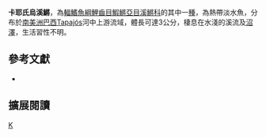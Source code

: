 {{Speciesbox 
| taxon = Melanorivulus kayabi
| status = NE
| status_system = IUCN3.1
| authority =  [[Costa|Costa]], 2008
| synonyms = *''Rivulus kayabi ,Costa, 2007 ''
}}
'''卡耶氏烏溪鱂'''，為[[輻鰭魚綱|輻鰭魚綱]][[鯉齒目|鯉齒目]][[鰕鱂亞目|鰕鱂亞目]][[溪鱂科|溪鱂科]]的其中一[[種|種]]，為熱帶淡水魚，分布於[[南美洲|南美洲]][[巴西|巴西]]Tapajós河中上游流域，體長可達3公分，棲息在水淺的溪流及[[沼澤|沼澤]]，生活習性不明。
== 參考文獻 ==
*{{FishBase_species|genus=Melanorivulus|species=kayabi|year=2014|month=9}}

== 擴展閱讀 ==
{{refbegin}}
{{wikispecies-inline|Melanorivulus kayabi|卡耶氏烏溪鱂}}
{{refend}}
{{Taxonbar|from=Q13831993}}

[[Category:烏溪鱂屬|K]]


{{魚類小作品}}
